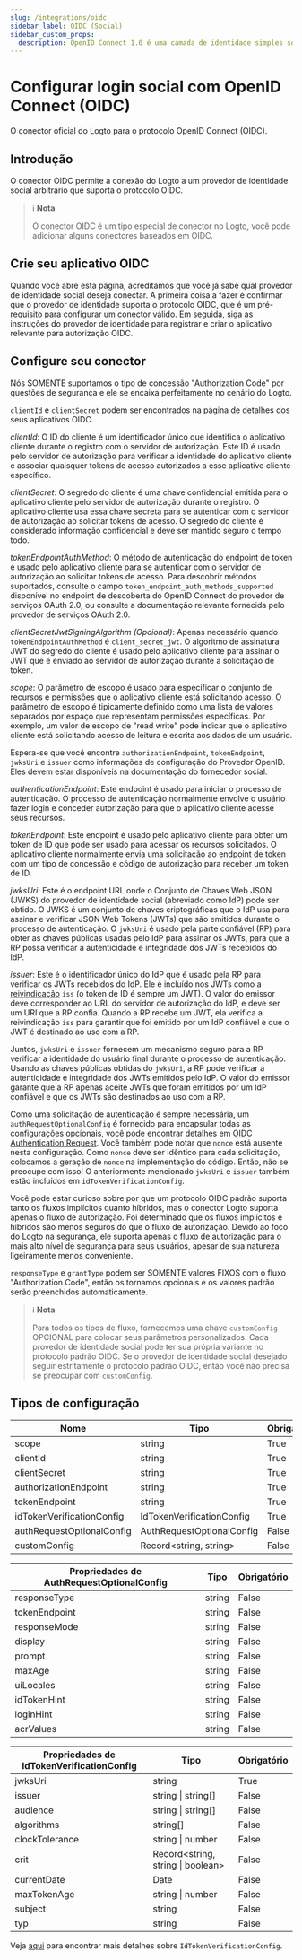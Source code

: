 ```yaml
---
slug: /integrations/oidc
sidebar_label: OIDC (Social)
sidebar_custom_props:
  description: OpenID Connect 1.0 é uma camada de identidade simples sobre o protocolo OAuth 2.0.
---
```



# Configurar login social com OpenID Connect (OIDC)

O conector oficial do Logto para o protocolo OpenID Connect (OIDC).

<GuideTip />

## Introdução

O conector OIDC permite a conexão do Logto a um provedor de identidade social arbitrário que suporta o protocolo OIDC.

> ℹ️ **Nota**
>
> O conector OIDC é um tipo especial de conector no Logto, você pode adicionar alguns conectores baseados em OIDC.

## Crie seu aplicativo OIDC

Quando você abre esta página, acreditamos que você já sabe qual provedor de identidade social deseja conectar. A primeira coisa a fazer é confirmar que o provedor de identidade suporta o protocolo OIDC, que é um pré-requisito para configurar um conector válido. Em seguida, siga as instruções do provedor de identidade para registrar e criar o aplicativo relevante para autorização OIDC.

## Configure seu conector

Nós SOMENTE suportamos o tipo de concessão "Authorization Code" por questões de segurança e ele se encaixa perfeitamente no cenário do Logto.

`clientId` e `clientSecret` podem ser encontrados na página de detalhes dos seus aplicativos OIDC.

_clientId_: O ID do cliente é um identificador único que identifica o aplicativo cliente durante o registro com o servidor de autorização. Este ID é usado pelo servidor de autorização para verificar a identidade do aplicativo cliente e associar quaisquer tokens de acesso autorizados a esse aplicativo cliente específico.

_clientSecret_: O segredo do cliente é uma chave confidencial emitida para o aplicativo cliente pelo servidor de autorização durante o registro. O aplicativo cliente usa essa chave secreta para se autenticar com o servidor de autorização ao solicitar tokens de acesso. O segredo do cliente é considerado informação confidencial e deve ser mantido seguro o tempo todo.

_tokenEndpointAuthMethod_: O método de autenticação do endpoint de token é usado pelo aplicativo cliente para se autenticar com o servidor de autorização ao solicitar tokens de acesso. Para descobrir métodos suportados, consulte o campo `token_endpoint_auth_methods_supported` disponível no endpoint de descoberta do OpenID Connect do provedor de serviços OAuth 2.0, ou consulte a documentação relevante fornecida pelo provedor de serviços OAuth 2.0.

_clientSecretJwtSigningAlgorithm (Opcional)_: Apenas necessário quando `tokenEndpointAuthMethod` é `client_secret_jwt`. O algoritmo de assinatura JWT do segredo do cliente é usado pelo aplicativo cliente para assinar o JWT que é enviado ao servidor de autorização durante a solicitação de token.

_scope_: O parâmetro de escopo é usado para especificar o conjunto de recursos e permissões que o aplicativo cliente está solicitando acesso. O parâmetro de escopo é tipicamente definido como uma lista de valores separados por espaço que representam permissões específicas. Por exemplo, um valor de escopo de "read write" pode indicar que o aplicativo cliente está solicitando acesso de leitura e escrita aos dados de um usuário.

Espera-se que você encontre `authorizationEndpoint`, `tokenEndpoint`, `jwksUri` e `issuer` como informações de configuração do Provedor OpenID. Eles devem estar disponíveis na documentação do fornecedor social.

_authenticationEndpoint_: Este endpoint é usado para iniciar o processo de autenticação. O processo de autenticação normalmente envolve o usuário fazer login e conceder autorização para que o aplicativo cliente acesse seus recursos.

_tokenEndpoint_: Este endpoint é usado pelo aplicativo cliente para obter um token de ID que pode ser usado para acessar os recursos solicitados. O aplicativo cliente normalmente envia uma solicitação ao endpoint de token com um tipo de concessão e código de autorização para receber um token de ID.

_jwksUri_: Este é o endpoint URL onde o Conjunto de Chaves Web JSON (JWKS) do provedor de identidade social (abreviado como IdP) pode ser obtido. O JWKS é um conjunto de chaves criptográficas que o IdP usa para assinar e verificar JSON Web Tokens (JWTs) que são emitidos durante o processo de autenticação. O `jwksUri` é usado pela parte confiável (RP) para obter as chaves públicas usadas pelo IdP para assinar os JWTs, para que a RP possa verificar a autenticidade e integridade dos JWTs recebidos do IdP.

_issuer_: Este é o identificador único do IdP que é usado pela RP para verificar os JWTs recebidos do IdP. Ele é incluído nos JWTs como a [reivindicação](https://www.rfc-editor.org/rfc/rfc7519#section-4) `iss` (o token de ID é sempre um JWT). O valor do emissor deve corresponder ao URL do servidor de autorização do IdP, e deve ser um URI que a RP confia. Quando a RP recebe um JWT, ela verifica a reivindicação `iss` para garantir que foi emitido por um IdP confiável e que o JWT é destinado ao uso com a RP.

Juntos, `jwksUri` e `issuer` fornecem um mecanismo seguro para a RP verificar a identidade do usuário final durante o processo de autenticação. Usando as chaves públicas obtidas do `jwksUri`, a RP pode verificar a autenticidade e integridade dos JWTs emitidos pelo IdP. O valor do emissor garante que a RP apenas aceite JWTs que foram emitidos por um IdP confiável e que os JWTs são destinados ao uso com a RP.

Como uma solicitação de autenticação é sempre necessária, um `authRequestOptionalConfig` é fornecido para encapsular todas as configurações opcionais, você pode encontrar detalhes em [OIDC Authentication Request](https://openid.net/specs/openid-connect-core-1_0.html#AuthRequest). Você também pode notar que `nonce` está ausente nesta configuração. Como `nonce` deve ser idêntico para cada solicitação, colocamos a geração de `nonce` na implementação do código. Então, não se preocupe com isso! O anteriormente mencionado `jwksUri` e `issuer` também estão incluídos em `idTokenVerificationConfig`.

Você pode estar curioso sobre por que um protocolo OIDC padrão suporta tanto os fluxos implícitos quanto híbridos, mas o conector Logto suporta apenas o fluxo de autorização. Foi determinado que os fluxos implícitos e híbridos são menos seguros do que o fluxo de autorização. Devido ao foco do Logto na segurança, ele suporta apenas o fluxo de autorização para o mais alto nível de segurança para seus usuários, apesar de sua natureza ligeiramente menos conveniente.

`responseType` e `grantType` podem ser SOMENTE valores FIXOS com o fluxo "Authorization Code", então os tornamos opcionais e os valores padrão serão preenchidos automaticamente.

> ℹ️ **Nota**
>
> Para todos os tipos de fluxo, fornecemos uma chave `customConfig` OPCIONAL para colocar seus parâmetros personalizados.
> Cada provedor de identidade social pode ter sua própria variante no protocolo padrão OIDC. Se o provedor de identidade social desejado seguir estritamente o protocolo padrão OIDC, então você não precisa se preocupar com `customConfig`.

## Tipos de configuração

| Nome                      | Tipo                      | Obrigatório |
| ------------------------- | ------------------------- | ----------- |
| scope                     | string                    | True        |
| clientId                  | string                    | True        |
| clientSecret              | string                    | True        |
| authorizationEndpoint     | string                    | True        |
| tokenEndpoint             | string                    | True        |
| idTokenVerificationConfig | IdTokenVerificationConfig | True        |
| authRequestOptionalConfig | AuthRequestOptionalConfig | False       |
| customConfig              | Record\<string, string>   | False       |

| Propriedades de AuthRequestOptionalConfig | Tipo   | Obrigatório |
| ----------------------------------------- | ------ | ----------- |
| responseType                              | string | False       |
| tokenEndpoint                             | string | False       |
| responseMode                              | string | False       |
| display                                   | string | False       |
| prompt                                    | string | False       |
| maxAge                                    | string | False       |
| uiLocales                                 | string | False       |
| idTokenHint                               | string | False       |
| loginHint                                 | string | False       |
| acrValues                                 | string | False       |

| Propriedades de IdTokenVerificationConfig | Tipo                               | Obrigatório |
| ----------------------------------------- | ---------------------------------- | ----------- |
| jwksUri                                   | string                             | True        |
| issuer                                    | string \| string[]                 | False       |
| audience                                  | string \| string[]                 | False       |
| algorithms                                | string[]                           | False       |
| clockTolerance                            | string \| number                   | False       |
| crit                                      | Record\<string, string \| boolean> | False       |
| currentDate                               | Date                               | False       |
| maxTokenAge                               | string \| number                   | False       |
| subject                                   | string                             | False       |
| typ                                       | string                             | False       |

Veja [aqui](https://github.com/panva/jose/blob/main/docs/interfaces/jwt_verify.JWTVerifyOptions.md) para encontrar mais detalhes sobre `IdTokenVerificationConfig`.
